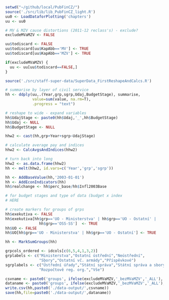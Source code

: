 ```r
setwd("~/github/local/PubFinCZ/")
source('./src/lib/lib_PubFinCZ_light.R')
uu0 <- LoadDataforPlotting('chapters')
uu <- uu0

# MV & MZV cause distortions (2011-12 reclass's) - exclude?
excludeMVaMZV <- FALSE

uu$todiscard <- FALSE
uu$todiscard[uu$KapAbb=='MV'] <- TRUE
uu$todiscard[uu$KapAbb=='MZV'] <- TRUE

if(excludeMVaMZV) {
  uu <- uu[uu$todiscard==FALSE,]
}

source('./src/staff-super-data/SuperData_FirstReshapeAndCalcs.R')

# summarise by layer of civil service
hh <- ddply(uu,.(Year,grp,sgrp,Udaj,BudgetStage), summarise,
            value=sum(value, na.rm=T),
            .progress = "text")
```

```r

# reshape to wide - expand variables
hh$UdajStage <- paste0(hh$Udaj,'_',hh$BudgetStage)
hh$Udaj <- NULL
hh$BudgetStage <- NULL

hhw2 <- cast(hh,grp+Year+sgrp~UdajStage)

# calculate average pay and indices
hhw2 <- CalcAvgsAndIndices(hhw2)

# turn back into long
hhw2 <- as.data.frame(hhw2)
hh <- melt(hhw2, id.vars=c('Year','grp','sgrp'))

hh <- AddBaseValue(hh,'2003-01-01')
hh <- AddEconIndicators(hh)
hh$realchange <- hh$perc_base/hh$Infl2003Base
```

```r
# for budget stages and type of data (budget x index
# HERE

# create markers for groups of grps
hh$exekutiva <- FALSE
hh$exekutiva[hh$grp=='UO - Ministerstva' | hh$grp=='UO - Ostatní' | 
               hh$grp=='OSS-SS']  <- TRUE
hh$UO <- FALSE
hh$UO[hh$grp=='UO - Ministerstva' | hh$grp=='UO - Ostatní'] <- TRUE

hh <- MarkSumGroups(hh)

grpcols_ordered <- idcols[c(6,5,4,1,3,2)]
grplabels <- c("Ministerstva","Ostatní ústřední","Neústřední",
               "Sbory","Ostatní vč. armády","Příspěvkové")
sgrplabels <- c("Ústřední úřady","Státní správa","Státní správa a sbory",
               "Rozpočtově reg. org.","Vše")
``` 

```r
csvname <- paste0('groups', ifelse(excludeMVaMZV,'_bezMVaMZV','_ALL'),'.csv')
dataname <- paste0('groups', ifelse(excludeMVaMZV,'_bezMVaMZV','_ALL'),'.RData')
write.csv(hh,paste0('./data-output/',csvname))
save(hh,file=paste0('./data-output/',dataname))
```